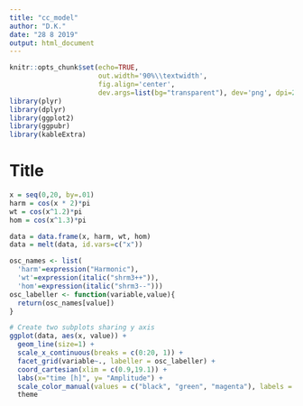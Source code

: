 ```yaml
---
title: "cc_model"
author: "D.K."
date: "28 8 2019"
output: html_document
---
```


```r
knitr::opts_chunk$set(echo=TRUE, 
                      out.width='90%\\textwidth', 
                      fig.align='center',
                      dev.args=list(bg="transparent"), dev='png', dpi=200)
library(plyr)
library(dplyr)
library(ggplot2)
library(ggpubr)
library(kableExtra)
```

Title
========================================================

```r
x = seq(0,20, by=.01)
harm = cos(x * 2)*pi
wt = cos(x^1.2)*pi
hom = cos(x^1.3)*pi

data = data.frame(x, harm, wt, hom)
data = melt(data, id.vars=c("x"))

osc_names <- list(
  'harm'=expression("Harmonic"),
  'wt'=expression(italic("shrm3++")),
  'hom'=expression(italic("shrm3--")))
osc_labeller <- function(variable,value){
  return(osc_names[value])
}

# Create two subplots sharing y axis
ggplot(data, aes(x, value)) +
  geom_line(size=1) +
  scale_x_continuous(breaks = c(0:20, 1)) +
  facet_grid(variable~., labeller = osc_labeller) +
  coord_cartesian(xlim = c(0.9,19.1)) +
  labs(x="time [h]", y= "Amplitude") +
  scale_color_manual(values = c("black", "green", "magenta"), labels = c("harmonic", "wt", "hom"), name = "cols") +
  theme
```


